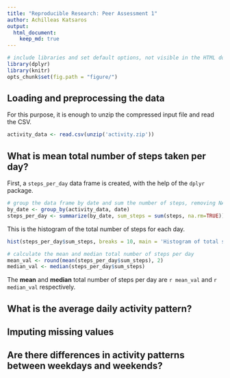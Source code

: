 ```yaml
---
title: "Reproducible Research: Peer Assessment 1"
author: Achilleas Katsaros
output: 
  html_document:
    keep_md: true
---
```


```r
# include libraries and set default options, not visible in the HTML document
library(dplyr)
library(knitr)
opts_chunk$set(fig.path = "figure/")
```

## Loading and preprocessing the data

For this purpose, it is enough to unzip the compressed input file and read the CSV.

```r
activity_data <- read.csv(unzip('activity.zip'))
```

## What is mean total number of steps taken per day?

First, a `steps_per_day` data frame is created, with the help of the `dplyr` package.

```r
# group the data frame by date and sum the number of steps, removing NA's
by_date <- group_by(activity_data, date)
steps_per_day <- summarize(by_date, sum_steps = sum(steps, na.rm=TRUE))
```

This is the histogram of the total number of steps for each day.

```r
hist(steps_per_day$sum_steps, breaks = 10, main = 'Histogram of total steps per day', xlab = 'Total steps per day', col = 'green')
```

```r
# calculate the mean and median total number of steps per day
mean_val <- round(mean(steps_per_day$sum_steps), 2)
median_val <- median(steps_per_day$sum_steps)
```

The **mean** and **median** total number of steps per day are `r mean_val` and `r median_val` respectively.

## What is the average daily activity pattern?



## Imputing missing values



## Are there differences in activity patterns between weekdays and weekends?
